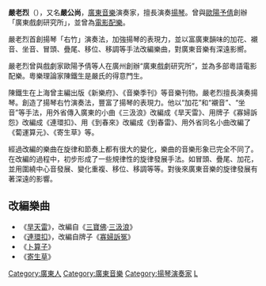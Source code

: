 '''嚴老烈'''（{{bd|1850年||1930年|}}），又名'''嚴公尚'''，[[廣東音樂|廣東音樂]]演奏家，擅長演奏[[揚琴|揚琴]]。曾與[[歐陽予倩|歐陽予倩]]創辦「廣東戲劇研究所」，並曾為[[電影配樂|電影配樂]]。

嚴老烈首創揚琴「右竹」演奏法，加強揚琴的表現力，並以富廣東韻味的加花、襯音、坐音、冒頭、疊尾、移位、移調等手法改編樂曲，對廣東音樂有深遠影嚮。

嚴老烈曾與戲劇家歐陽予倩等人在廣州創辦“廣東戲劇研究所”，並為多部粵語電影配樂。粵樂理論家陳鐵生是嚴氏的得意門生。

陳鐵生在上海曾主編出版《新樂府》、《音樂季刊》等音樂刊物。嚴老烈擅長演奏揚琴。創造了揚琴右竹演奏法，豐富了揚琴的表現力。他以“加花”和“襯音”、“坐音”等手法，用外省傳入廣東的小曲《三汲浪》改編成《旱天雷》、用牌子《寡婦訴怨》改編成《連環扣》、用《到春來》改編成《到春雷》、用外省同名小曲改編了《蔔運算元》、《寄生草》等。

經過改編的樂曲在旋律和節奏上都有很大的變化，樂曲的音樂形象已完全不同了。在改編的過程中，初步形成了一些規律性的旋律發展手法。如冒頭、疊尾、加花，並用圍繞中心音發展、變化重複、移位、移調等等。對後來廣東音樂的旋律發展有著深遠的影響。

== 改編樂曲 ==
* 《[[旱天雷|旱天雷]]》，改編自《[[三寶佛|三寶佛]]‧[[三汲浪|三汲浪]]》
* 《[[連環扣|連環扣]]》，改編自牌子《[[寡婦訴冤|寡婦訴冤]]》
* 《[[卜算子|卜算子]]》
* 《[[寄生草|寄生草]]》

{{音樂家小作品}}

[[Category:廣東人|Category:廣東人]]
[[Category:廣東音樂|Category:廣東音樂]]
[[Category:揚琴演奏家|Category:揚琴演奏家]]
[[Category:嚴姓|L]]